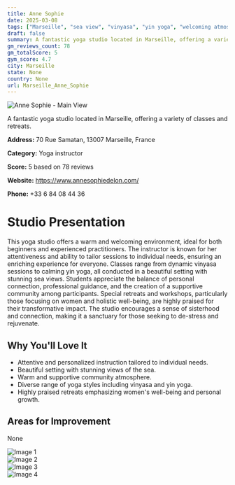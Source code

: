 ```yaml
---
title: Anne Sophie
date: 2025-03-08
tags: ["Marseille", "sea view", "vinyasa", "yin yoga", "welcoming atmosphere", "intimate setting", "Marseille"]  
draft: false
summary: A fantastic yoga studio located in Marseille, offering a variety of classes and retreats.
gm_reviews_count: 78
gm_totalScore: 5
gym_score: 4.7
city: Marseille
state: None
country: None
url: Marseille_Anne_Sophie
---
```


<div className="aspect-[16/9] relative my-8">
  <img 
    src="https://lh5.googleusercontent.com/p/AF1QipNsqvz5V_7Y5eZWQwsLHZ1DAGTU8p-rNCAMcwqg=w1920-h1080-k-no"
    alt="Anne Sophie - Main View"
    className="object-cover absolute inset-0 w-full h-full rounded-lg"
  />
</div>

A fantastic yoga studio located in Marseille, offering a variety of classes and retreats.

**Address:** 70 Rue Samatan, 13007 Marseille, France

**Category:** Yoga instructor

**Score:** 5 based on 78 reviews

**Website:** https://www.annesophiedelon.com/

**Phone:** +33 6 84 08 44 36

# Studio Presentation

This yoga studio offers a warm and welcoming environment, ideal for both beginners and experienced practitioners. The instructor is known for her attentiveness and ability to tailor sessions to individual needs, ensuring an enriching experience for everyone. Classes range from dynamic vinyasa sessions to calming yin yoga, all conducted in a beautiful setting with stunning sea views. Students appreciate the balance of personal connection, professional guidance, and the creation of a supportive community among participants. Special retreats and workshops, particularly those focusing on women and holistic well-being, are highly praised for their transformative impact. The studio encourages a sense of sisterhood and connection, making it a sanctuary for those seeking to de-stress and rejuvenate.

## Why You'll Love It

- Attentive and personalized instruction tailored to individual needs.
- Beautiful setting with stunning views of the sea.
- Warm and supportive community atmosphere.
- Diverse range of yoga styles including vinyasa and yin yoga.
- Highly praised retreats emphasizing women's well-being and personal growth.

## Areas for Improvement

None

<div className="grid grid-cols-1 xl:grid-cols-2 gap-4 my-8">
<div className="aspect-[4/3] relative"><img src="https://lh3.googleusercontent.com/p/AF1QipNzLPW8LmhLBIx_LPcoRF8FGtE55qBBcTK__CTT=w1920-h1080-k-no" alt="Image 1" className="object-cover absolute inset-0 w-full h-full rounded-lg" /></div>
<div className="aspect-[4/3] relative"><img src="https://lh5.googleusercontent.com/p/AF1QipPJOAiUEjV0hv5owZkfK8-NPfivUJ6Cmtwpx6dM=w1920-h1080-k-no" alt="Image 2" className="object-cover absolute inset-0 w-full h-full rounded-lg" /></div>
<div className="aspect-[4/3] relative"><img src="https://lh3.googleusercontent.com/p/AF1QipPSx3FfAi0II6H2LRWqyqeo9aH-hBBj52xKtItZ=w1920-h1080-k-no" alt="Image 3" className="object-cover absolute inset-0 w-full h-full rounded-lg" /></div>
<div className="aspect-[4/3] relative"><img src="https://lh5.googleusercontent.com/p/AF1QipN9k5bz4mrlOfpbCkakGgya7akbr7T8xtoJYE1P=w1920-h1080-k-no" alt="Image 4" className="object-cover absolute inset-0 w-full h-full rounded-lg" /></div>
</div>